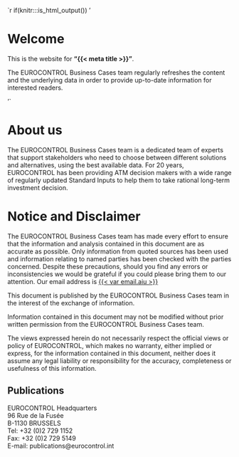`r if(knitr:::is_html_output()) '


# Welcome {-}

This is the website for __"{{< meta title  >}}"__.

The EUROCONTROL Business Cases team regularly refreshes the content and the underlying data
in order to provide up-to-date information for interested readers.

'`

# About us

The EUROCONTROL Business Cases team is a dedicated team of experts that support stakeholders who need to choose between different solutions and alternatives, using the best available data. For 20 years, EUROCONTROL has been providing ATM decision makers with a wide range of regularly updated Standard Inputs to help them to take rational long-term investment decision.

# Notice and Disclaimer {-}

The EUROCONTROL Business Cases team has made every effort to ensure that the information and analysis contained in this document are as accurate as possible. Only information from quoted sources has been used
and information relating to named parties has been checked with the parties concerned. Despite these
precautions, should you find any errors or inconsistencies we would be grateful if you could please bring them to
our attention. Our email address is [{{< var email.aiu >}}](mailto:{{< var email.aiu >}})

This document is published by the EUROCONTROL Business Cases team in the interest of the exchange of
information.

Information contained in this document may not be modified without prior written permission from the
EUROCONTROL Business Cases team.

The views expressed herein do not necessarily respect the official views or policy of EUROCONTROL, which
makes no warranty, either implied or express, for the information contained in this document, neither does it
assume any legal liability or responsibility for the accuracy, completeness or usefulness of this information.




## Publications {-}

| EUROCONTROL Headquarters
| 96 Rue de la Fusée
| B-1130 BRUSSELS
| Tel: +32 (0)2 729 1152
| Fax: +32 (0)2 729 5149
| E-mail: publications@eurocontrol.int